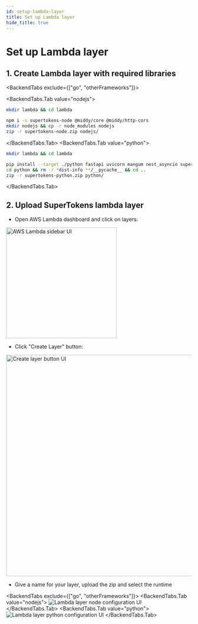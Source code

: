 ```yaml
---
id: setup-lambda-layer
title: Set up Lambda layer
hide_title: true
---
```



# Set up Lambda layer

## 1. Create Lambda layer with required libraries

<BackendTabs exclude={["go", "otherFrameworks"]}>

<BackendTabs.Tab value="nodejs">

```bash
mkdir lambda && cd lambda

npm i -s supertokens-node @middy/core @middy/http-cors
mkdir nodejs && cp -r node_modules nodejs
zip -r supertokens-node.zip nodejs/
```

</BackendTabs.Tab>
<BackendTabs.Tab value="python">

```bash
mkdir lambda && cd lambda

pip install --target ./python fastapi uvicorn mangum nest_asyncio supertokens-python
cd python && rm -r *dist-info **/__pycache__ && cd ..
zip -r supertokens-python.zip python/
```

</BackendTabs.Tab>
</BackendTabs>

## 2. Upload SuperTokens lambda layer
- Open AWS Lambda dashboard and click on layers:
<img src="/img/integration-lambda/sidebar.png" alt="AWS Lambda sidebar UI" height="300" />

- Click "Create Layer" button:
<img src="/img/integration-lambda/create-layer.png" alt="Create layer button UI" width="600" />

- Give a name for your layer, upload the zip and select the runtime

<BackendTabs exclude={["go", "otherFrameworks"]}>
  <BackendTabs.Tab value="nodejs">
    <img src="/img/integration-lambda/node-lambda-layer.png" alt="Lambda layer node configuration UI"/>
  </BackendTabs.Tab>
  <BackendTabs.Tab value="python">
    <img src="/img/integration-lambda/python-lambda-layer.png" alt="Lambda layer python configuration UI"/>
  </BackendTabs.Tab>
</BackendTabs>
